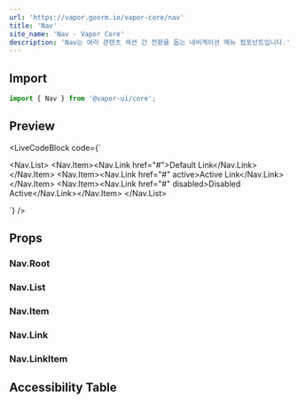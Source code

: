 ```yaml
---
url: 'https://vapor.goorm.io/vapor-core/nav'
title: 'Nav'
site_name: 'Nav - Vapor Core'
description: 'Nav는 여러 콘텐츠 섹션 간 전환을 돕는 네비게이션 메뉴 컴포넌트입니다.'
---
```


## Import

```js
import { Nav } from '@vapor-ui/core';
```

## Preview

<LiveCodeBlock
    code={`<Nav size="md" shape="pill">
<Nav.List>
    <Nav.Item><Nav.Link href="#">Default Link</Nav.Link></Nav.Item>
    <Nav.Item><Nav.Link href="#" active>Active Link</Nav.Link></Nav.Item>
    <Nav.Item><Nav.Link href="#" disabled>Disabled Active</Nav.Link></Nav.Item>
</Nav.List>
</Nav>`}
/>

## Props

### Nav.Root

<PropsTable file="nav" section="props" />

### Nav.List

<PropsTable file="nav" section="listProps" />

### Nav.Item

<PropsTable file="nav" section="itemProps" />

### Nav.Link

<PropsTable file="nav" section="linkProps" />

### Nav.LinkItem

<PropsTable file="nav" section="linkItemProps" />

## Accessibility Table

<AccessibilityTable file="nav" />

